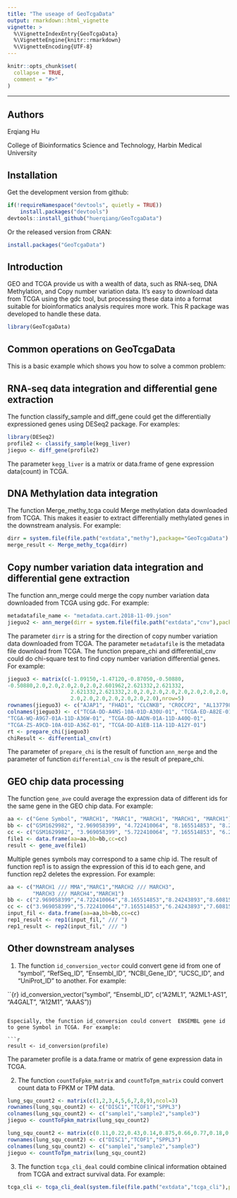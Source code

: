 ```yaml
---
title: "The useage of GeoTcgaData"
output: rmarkdown::html_vignette
vignette: >
  %\VignetteIndexEntry{GeoTcgaData}
  %\VignetteEngine{knitr::rmarkdown}
  %\VignetteEncoding{UTF-8}
---
```


```r
knitr::opts_chunk$set(
  collapse = TRUE,
  comment = "#>"
)
```
--------

## Authors
Erqiang Hu

College of Bioinformatics Science and Technology, Harbin Medical University

## Installation

Get the development version from github:

```r
if(!requireNamespace("devtools", quietly = TRUE))
    install.packages("devtools")
devtools::install_github("huerqiang/GeoTcgaData")
```
Or  the released version from CRAN:

``` r
install.packages("GeoTcgaData")
```

## Introduction
GEO and TCGA provide us with a wealth of data, such as RNA-seq, DNA Methylation,  and Copy number variation data. It's easy to download data from TCGA using the  gdc tool, but processing these data into a format suitable for bioinformatics  analysis requires more work. This R package was developed to handle these data.


```r
library(GeoTcgaData)
```

## Common operations on GeoTcgaData


This is a basic example which shows you how to solve a common problem:

## RNA-seq data integration and differential gene extraction
The function classify_sample and diff_gene could get the differentially expressioned genes using DESeq2 package. For examples:
```r
library(DESeq2)
profile2 <- classify_sample(kegg_liver) 
jieguo <- diff_gene(profile2)
```

The parameter ` kegg_liver` is a matrix or data.frame of gene expression data(count) in TCGA.

## DNA Methylation data integration 
The function Merge_methy_tcga could Merge methylation data downloaded from TCGA. This makes it easier to extract differentially methylated genes in the downstream analysis. For example:

```r
dirr = system.file(file.path("extdata","methy"),package="GeoTcgaData")
merge_result <- Merge_methy_tcga(dirr)
```

## Copy number variation data integration and differential gene extraction
The function ann_merge could merge the copy number variation data downloaded from TCGA using gdc. For example:

```r
metadatafile_name <- "metadata.cart.2018-11-09.json"
jieguo2 <- ann_merge(dirr = system.file(file.path("extdata","cnv"),package="GeoTcgaData"),metadatafile=metadatafile_name)
```

The parameter `dirr` is a string for the direction of copy number variation data downloaded from TCGA. The parameter `metadatafile` is the metadata file download from TCGA.
The function prepare_chi and differential_cnv could do chi-square test to find copy number variation differential genes. For example:

```r
jieguo3 <- matrix(c(-1.09150,-1.47120,-0.87050,-0.50880,
-0.50880,2.0,2.0,2.0,2.0,2.0,2.601962,2.621332,2.621332,
                    2.621332,2.621332,2.0,2.0,2.0,2.0,2.0,2.0,2.0,2.0,
                    2.0,2.0,2.0,2.0,2.0,2.0,2.0),nrow=5)
rownames(jieguo3) <- c("AJAP1", "FHAD1", "CLCNKB", "CROCCP2", "AL137798.3")
colnames(jieguo3) <- c("TCGA-DD-A4NS-10A-01D-A30U-01", "TCGA-ED-A82E-01A-11D-A34Y-01", 
"TCGA-WQ-A9G7-01A-11D-A36W-01", "TCGA-DD-AADN-01A-11D-A40Q-01", 
"TCGA-ZS-A9CD-10A-01D-A36Z-01", "TCGA-DD-A1EB-11A-11D-A12Y-01")
rt <- prepare_chi(jieguo3)
chiResult <- differential_cnv(rt)
```

The parameter of `prepare_chi` is the result of function `ann_merge` and the parameter of function `differential_cnv` is the result of prepare_chi.

## GEO chip data processing
The function `gene_ave` could average the expression data of different ids for the same gene in the GEO chip data. For example:

```r
aa <- c("Gene Symbol", "MARCH1", "MARC1", "MARCH1", "MARCH1", "MARCH1")
bb <- c("GSM1629982", "2.969058399", "4.722410064", "8.165514853", "8.24243893", "8.60815086")
cc <- c("GSM1629982", "3.969058399", "5.722410064", "7.165514853", "6.24243893", "7.60815086")
file1 <- data.frame(aa=aa,bb=bb,cc=cc)
result <- gene_ave(file1)
```

Multiple genes symbols may correspond to a same chip id. The result of function rep1 is to assign the expression of this id to each gene, and function rep2 deletes the expression. For example:

```r
aa <- c("MARCH1 /// MMA","MARC1","MARCH2 /// MARCH3",
        "MARCH3 /// MARCH4","MARCH1")
bb <- c("2.969058399","4.722410064","8.165514853","8.24243893","8.60815086")
cc <- c("3.969058399","5.722410064","7.165514853","6.24243893","7.60815086")
input_fil <- data.frame(aa=aa,bb=bb,cc=cc)
rep1_result <- rep1(input_fil," /// ")
rep1_result <- rep2(input_fil," /// ")
```

## Other downstream analyses

1. The function `id_conversion_vector` could convert gene id from one of "symbol", "RefSeq_ID", "Ensembl_ID", "NCBI_Gene_ID", "UCSC_ID", and "UniProt_ID" to another. For example:

``{r}
id_conversion_vector("symbol", "Ensembl_ID", c("A2ML1", "A2ML1-AS1", "A4GALT", "A12M1", "AAAS")) 
```

Especially, the function id_conversion could convert  ENSEMBL gene id to gene Symbol in TCGA. For example:

```r
result <- id_conversion(profile)
```

The parameter profile is a data.frame or matrix of gene expression data in TCGA.

2. The function `countToFpkm_matrix` and `countToTpm_matrix` could convert count data to FPKM or TPM data.

```r
lung_squ_count2 <- matrix(c(1,2,3,4,5,6,7,8,9),ncol=3)
rownames(lung_squ_count2) <- c("DISC1","TCOF1","SPPL3")
colnames(lung_squ_count2) <- c("sample1","sample2","sample3")
jieguo <- countToFpkm_matrix(lung_squ_count2)
```

```r
lung_squ_count2 <- matrix(c(0.11,0.22,0.43,0.14,0.875,0.66,0.77,0.18,0.29),ncol=3)
rownames(lung_squ_count2) <- c("DISC1","TCOF1","SPPL3")
colnames(lung_squ_count2) <- c("sample1","sample2","sample3")
jieguo <- countToTpm_matrix(lung_squ_count2)
```
3. The function `tcga_cli_deal` could combine clinical information obtained from TCGA and extract survival data. For example:

```r
tcga_cli <- tcga_cli_deal(system.file(file.path("extdata","tcga_cli"),package="GeoTcgaData"))
```



